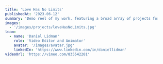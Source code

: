 ---
title: 'Love Has No Limits'
publishedAt: '2023-06-12'
summary: 'Demo reel of my work, featuring a broad array of projects for dDevelopment of a flexible and highly customizable design system using Next.js for front-end and Figma for design collaboration.'
images:
  - '/images/projects/loveHasNoLimits.jpg'
team:
  - name: 'Daniel Lidman'
    role: 'Video Editor and Animator'
    avatar: '/images/avatar.jpg'
    linkedIn: 'https://www.linkedin.com/in/daniellidman'
videoUrl: 'https://vimeo.com/835542281'
---
